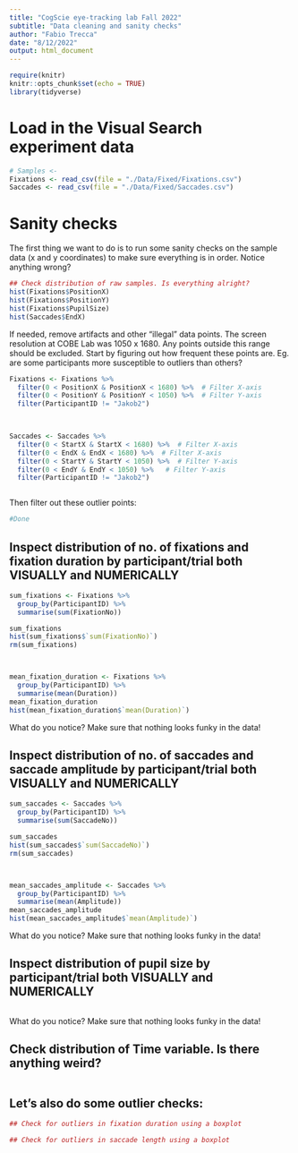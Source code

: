 ```yaml
---
title: "CogScie eye-tracking lab Fall 2022"
subtitle: "Data cleaning and sanity checks"
author: "Fabio Trecca"
date: "8/12/2022"
output: html_document
---
```


```r
require(knitr)
knitr::opts_chunk$set(echo = TRUE)
library(tidyverse)
```

# Load in the Visual Search experiment data
```r
# Samples <- 
Fixations <- read_csv(file = "./Data/Fixed/Fixations.csv") 
Saccades <- read_csv(file = "./Data/Fixed/Saccades.csv")
```

# Sanity checks

The first thing we want to do is to run some sanity checks on the sample data (x and y coordinates) to make sure everything is in order. Notice anything wrong?

```r
## Check distribution of raw samples. Is everything alright?
hist(Fixations$PositionX)
hist(Fixations$PositionY)
hist(Fixations$PupilSize)
hist(Saccades$EndX)


```

If needed, remove artifacts and other "illegal" data points. The screen resolution at COBE Lab was 1050 x 1680. Any points outside this range should be excluded. Start by figuring out how frequent these points are. Eg. are some participants more susceptible to outliers than others?

```r
Fixations <- Fixations %>% 
  filter(0 < PositionX & PositionX < 1680) %>%  # Filter X-axis
  filter(0 < PositionY & PositionY < 1050) %>%  # Filter Y-axis
  filter(ParticipantID != "Jakob2")
  


Saccades <- Saccades %>% 
  filter(0 < StartX & StartX < 1680) %>%  # Filter X-axis
  filter(0 < EndX & EndX < 1680) %>%  # Filter X-axis
  filter(0 < StartY & StartY < 1050) %>%  # Filter Y-axis
  filter(0 < EndY & EndY < 1050) %>%   # Filter Y-axis
  filter(ParticipantID != "Jakob2")



```

Then filter out these outlier points:

```r
#Done
```


## Inspect distribution of no. of fixations and fixation duration by participant/trial both VISUALLY and NUMERICALLY

```r
sum_fixations <- Fixations %>% 
  group_by(ParticipantID) %>% 
  summarise(sum(FixationNo))

sum_fixations
hist(sum_fixations$`sum(FixationNo)`)
rm(sum_fixations)



mean_fixation_duration <- Fixations %>% 
  group_by(ParticipantID) %>% 
  summarise(mean(Duration))
mean_fixation_duration
hist(mean_fixation_duration$`mean(Duration)`)

```

What do you notice? Make sure that nothing looks funky in the data!

## Inspect distribution of no. of saccades and saccade amplitude by participant/trial both VISUALLY and NUMERICALLY

```r
sum_saccades <- Saccades %>% 
  group_by(ParticipantID) %>% 
  summarise(sum(SaccadeNo))

sum_saccades
hist(sum_saccades$`sum(SaccadeNo)`)
rm(sum_saccades)



mean_saccades_amplitude <- Saccades %>% 
  group_by(ParticipantID) %>% 
  summarise(mean(Amplitude))
mean_saccades_amplitude
hist(mean_saccades_amplitude$`mean(Amplitude)`)

```

What do you notice? Make sure that nothing looks funky in the data!

## Inspect distribution of pupil size by participant/trial both VISUALLY and NUMERICALLY

```r

```

What do you notice? Make sure that nothing looks funky in the data!

## Check distribution of Time variable. Is there anything weird?

```r

```

## Let's also do some outlier checks:

```r
## Check for outliers in fixation duration using a boxplot

```

```r
## Check for outliers in saccade length using a boxplot

```

